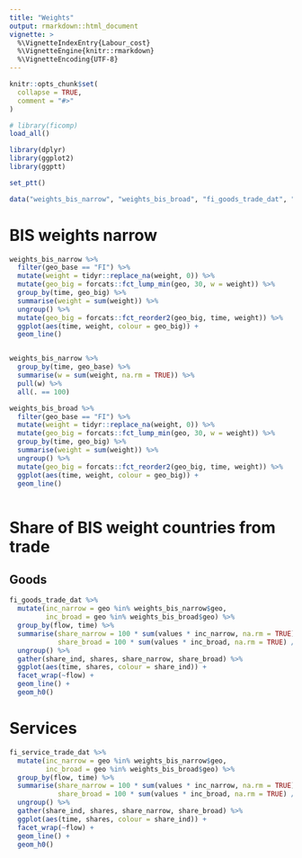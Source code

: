 ```yaml
---
title: "Weights"
output: rmarkdown::html_document
vignette: >
  %\VignetteIndexEntry{Labour_cost}
  %\VignetteEngine{knitr::rmarkdown}
  %\VignetteEncoding{UTF-8}
---
```


```r
knitr::opts_chunk$set(
  collapse = TRUE,
  comment = "#>"
)
```

```r
# library(ficomp)
load_all()

library(dplyr)
library(ggplot2)
library(ggptt)

set_ptt()

data("weights_bis_narrow", "weights_bis_broad", "fi_goods_trade_dat", "fi_service_trade_dat")


```

# BIS weights narrow

```r

weights_bis_narrow %>% 
  filter(geo_base == "FI") %>% 
  mutate(weight = tidyr::replace_na(weight, 0)) %>% 
  mutate(geo_big = forcats::fct_lump_min(geo, 30, w = weight)) %>%
  group_by(time, geo_big) %>% 
  summarise(weight = sum(weight)) %>% 
  ungroup() %>% 
  mutate(geo_big = forcats::fct_reorder2(geo_big, time, weight)) %>% 
  ggplot(aes(time, weight, colour = geo_big)) +
  geom_line()



```

```r

weights_bis_narrow %>% 
  group_by(time, geo_base) %>% 
  summarise(w = sum(weight, na.rm = TRUE)) %>% 
  pull(w) %>% 
  all(. == 100)

```

```r

weights_bis_broad %>% 
  filter(geo_base == "FI") %>% 
  mutate(weight = tidyr::replace_na(weight, 0)) %>% 
  mutate(geo_big = forcats::fct_lump_min(geo, 30, w = weight)) %>%
  group_by(time, geo_big) %>% 
  summarise(weight = sum(weight)) %>% 
  ungroup() %>% 
  mutate(geo_big = forcats::fct_reorder2(geo_big, time, weight)) %>% 
  ggplot(aes(time, weight, colour = geo_big)) +
  geom_line()



```

# Share of BIS weight countries from trade

## Goods

```r

fi_goods_trade_dat %>% 
  mutate(inc_narrow = geo %in% weights_bis_narrow$geo,
         inc_broad = geo %in% weights_bis_broad$geo) %>% 
  group_by(flow, time) %>% 
  summarise(share_narrow = 100 * sum(values * inc_narrow, na.rm = TRUE) / values[geo == "TOTAL"],
            share_broad = 100 * sum(values * inc_broad, na.rm = TRUE) / values[geo == "TOTAL"]) %>% 
  ungroup() %>% 
  gather(share_ind, shares, share_narrow, share_broad) %>% 
  ggplot(aes(time, shares, colour = share_ind)) +
  facet_wrap(~flow) +
  geom_line() +
  geom_h0()

```

# Services

```r

fi_service_trade_dat %>% 
  mutate(inc_narrow = geo %in% weights_bis_narrow$geo,
         inc_broad = geo %in% weights_bis_broad$geo) %>% 
  group_by(flow, time) %>% 
  summarise(share_narrow = 100 * sum(values * inc_narrow, na.rm = TRUE) / values[geo == "TOTAL"],
            share_broad = 100 * sum(values * inc_broad, na.rm = TRUE) / values[geo == "TOTAL"]) %>% 
  ungroup() %>% 
  gather(share_ind, shares, share_narrow, share_broad) %>% 
  ggplot(aes(time, shares, colour = share_ind)) +
  facet_wrap(~flow) +
  geom_line() +
  geom_h0()

```

